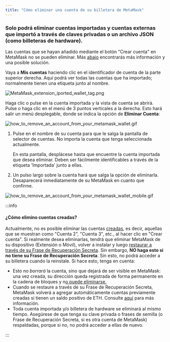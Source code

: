 ```yaml
---
title: "Cómo eliminar una cuenta de su billetera de MetaMask"
---
```



### **Solo podrá eliminar cuentas importadas** y cuentas externas que importó a través de claves privadas o un archivo JSON (como billeteras de hardware).

Las cuentas que se hayan añadido mediante el botón "Crear cuenta" en MetaMask no se pueden eliminar. Más [abajo](#¿cómo-elimino-cuentas-creadas) encontrarás más información y una posible solución.

<Tabs>

<TabItem value="Extensión" label="Extensión">

Vaya a **Mis cuentas** haciendo clic en el identificador de cuenta de la parte superior derecha. Aquí podrá ver todas las cuentas que ha importado; normalmente tienen una etiqueta junto al nombre.

<div class="center-container">
  <div class="img-medium">
    <img
      src={
        require("../../../../../../img/i18n/legacy/MetaMask_extension_iported_wallet_tag.png")
          .default
      }
      alt="MetaMask_extension_iported_wallet_tag.png"
    />
  </div>
</div>

Haga clic o pulse en la cuenta importada y la vista de cuenta se abrirá. Pulse o haga clic en el menú de 3 puntos verticales a la derecha. Esto hará salir un menú desplegable, donde se indica la opción de **Eliminar Cuenta**:

<div class="center-container">
  <div class="img-medium">
    <img
      src={
        require("../../../../../../img/i18n/legacy/how_to_remove_an_account_from_your_metamask_wallet.gif")
          .default
      }
      alt="how_to_remove_an_account_from_your_metamask_wallet.gif"
    />
  </div>
</div>

</TabItem>

<TabItem value="Móvil" label="Móvil">

1. Pulse en el nombre de su cuenta para que le salga la pantalla de selector de cuentas. No importa la cuenta que tenga seleccionada actualmente.

   En esta pantalla, desplácese hasta que encuentre la cuenta importada que desea eliminar. Deben ser fácilmente identificables a través de la etiqueta 'Importada' junto a ellas.

2. Un pulso largo sobre la cuenta hará que salga la opción de eliminarla. Desaparecerá inmediatamente de su MetaMask en cuanto que confirme.

<div class="center-container">
  <div class="img-medium">
    <img
      src={
        require("../../../../../../img/i18n/legacy/how_to_remove_an_account_from_your_metamask_wallet_mobile.gif")
          .default
      }
      alt="how_to_remove_an_account_from_your_metamask_wallet_mobile.gif"
    />
  </div>
</div>

</TabItem>

</Tabs>

:::info

#### ¿Cómo elimino cuentas creadas?

Actualmente, no es posible eliminar las cuentas [creadas](/managing-my-wallet/accounts-and-addresses/how-to-add-accounts-in-your-wallet), es decir, aquellas que se muestran como "Cuenta 2", "Cuenta 3", etc., al hacer clic en "Crear cuenta". Si realmente desea eliminarlas, tendrá que eliminar MetaMask de su dispositivo (Extensión o Móvil), volver a instalar y luego [restaurar a través de su Frase de Recuperación Secreta](/managing-my-wallet/resetting-deleting-and-restoring/how-to-restore-your-metamask-wallet-from-secret-recovery-phrase). Sin embargo, **NO haga esto si no tiene su Frase de Recuperación Secreta**. Sin esto, no podrá acceder a su billetera cuando la reinstale. Si hace esto, tenga en cuenta:

- Esto no _borrará_ la cuenta, sino que dejará de ser visible en MetaMask: una vez creada, su dirección queda registrada de forma permanente en la cadena de bloques y n[o puede eliminarse.](/managing-my-wallet/resetting-deleting-and-restoring/how-can-i-delete-my-metamask-wallet)
- Cuando se restaure a través de su Frase de Recuperación Secreta, MetaMask volverá a agregar automáticamente cuentas previamente creadas si tienen un saldo positivo de ETH. Consulte [aquí](/managing-my-wallet/resetting-deleting-and-restoring/how-to-restore-your-metamask-wallet-from-secret-recovery-phrase) para más información.
- Toda cuenta importada y/o billetera de hardware se eliminará al mismo tiempo. Asegúrese de que tenga su clave privada o frases de semilla (o Frase de Recuperación Secreta, si es otra cuenta de MetaMask) respaldadas, porque si no, no podrá acceder a ellas de nuevo.

:::
